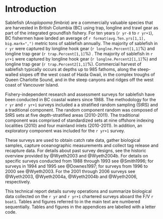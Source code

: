 # Introduction

Sablefish (*Anoplopoma fimbria*) are a commercially valuable species that are harvested in British Columbia (BC) using trap, longline and trawl gear as part of the integrated groundfish fishery. For ten years (`r yr-8` to `r yr+1`),  BC fishermen have landed an average of `r format(avg.Ten.yrs[1,1], big.mark=",")` metric tons of sablefish annually.  The majority of sablefish in `r yr`  were captured by  longline hook gear  (`r longlne.Percent[1,1]`\%) and longline trap gear (`r trap.Percent[1,1]`\%) . The majority of sablefish in  `r yr+1` were  captured  by longline hook gear  (`r longlne.Percent2[1,1]`\%) and longline trap gear  (`r trap.Percent2[1,1]`\%). Commercial harvest of sablefish typically occurs at depths up to 985 fathoms, along the steep-walled slopes off the west coast of Haida Gwaii, in the complex  troughs  of Queen  Charlotte Sound, and in the steep canyons and ridges off the west coast of Vancouver Island. 

Fishery-independent research and assessment surveys for sablefish have been conducted in BC coastal waters since 1988. The methodology for the `r yr` and `r yr+1` surveys included a a stratified random sampling (StRS) and a traditional component.   The random component random was composed of StRS sets at five depth-stratified areas (2010-2011).  The traditional component was comprised of standardized sets at nine offshore indexing localities (2010) and four mainland inlets (2010-2011). In addition, an exploratory component was included for the `r yr+1` survey.

These surveys are used to obtain catch rate data, gather biological samples, capture oceanographic measurements and collect tag release and recapture data. For details about past survey designs, see the historic overview provided by @Wyeth2003 and @Wyeth2004b. For details on specific surveys conducted from 1988 through 1993 see @Smith1996; for surveys in 1994 and 1995 see @Downes1997; for surveys from 1996 to 2000 see @Wyeth2003.  For the 2001 through 2006 surveys see @Wyeth2003, @Wyeth2004a, @Wyeth2004b and @Wyeth2006, respectively.  

This technical report details survey operations and summarize biological data collected on the `r yr` and `r yr+1` chartered surveys aboard the F/V `r boat1`. Tables and figures referred to in the main text are numbered sequentially. Tables and figures in the appendices are labelled with a letter code.